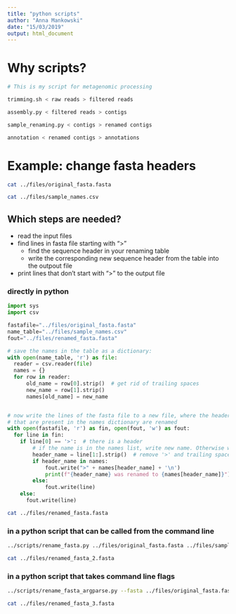 ```yaml
---
title: "python scripts"
author: "Anna Mankowski"
date: "15/03/2019"
output: html_document
---
```


# Why scripts?

```bash
# This is my script for metagenomic processing

trimming.sh < raw reads > filtered reads

assembly.py < filtered reads > contigs

sample_renaming.py < contigs > renamed contigs

annotation < renamed contigs > annotations
```

# Example: change fasta headers

```bash
cat ../files/original_fasta.fasta
```

```bash
cat ../files/sample_names.csv
```

## Which steps are needed?

- read the input files 
- find lines in fasta file starting with ">"
  - find the sequence header in your renaming table
  - write the corresponding new sequence header from the table into the outpout file
- print lines that don't start with ">" to the output file

### directly in python

```python
import sys
import csv

fastafile="../files/original_fasta.fasta"
name_table="../files/sample_names.csv"
fout="../files/renamed_fasta.fasta"

# save the names in the table as a dictionary:
with open(name_table, 'r') as file:
  reader = csv.reader(file)
  names = {}
  for row in reader:
      old_name = row[0].strip()  # get rid of trailing spaces
      new_name = row[1].strip()
      names[old_name] = new_name


# now write the lines of the fasta file to a new file, where the headers
# that are present in the names dictionary are renamed
with open(fastafile, 'r') as fin, open(fout, 'w') as fout:
  for line in fin:
    if line[0] == '>':  # there is a header
        # if the name is in the names list, write new name. Otherwise write original header
        header_name = line[1:].strip()  # remove '>' and trailing spaces
        if header_name in names:
            fout.write(">" + names[header_name] + '\n')
            print(f"{header_name} was renamed to {names[header_name]}")
        else:
            fout.write(line)
    else:
      fout.write(line)
```

```bash
cat ../files/renamed_fasta.fasta
```

### in a python script that can be called from the command line 

```bash
../scripts/rename_fasta.py ../files/original_fasta.fasta ../files/sample_names.csv ../files/renamed_fasta_2.fasta

cat ../files/renamed_fasta_2.fasta
```

### in a python script that takes command line flags

```bash
../scripts/rename_fasta_argparse.py --fasta ../files/original_fasta.fasta --samples ../files/sample_names.csv --output ../files/renamed_fasta_3.fasta 

cat ../files/renamed_fasta_3.fasta
```
